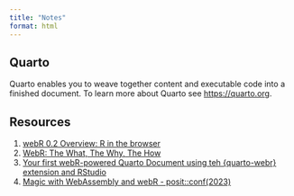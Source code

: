 ```yaml
---
title: "Notes"
format: html
---
```


## Quarto

Quarto enables you to weave together content and executable code into a finished document. To learn more about Quarto see <https://quarto.org>.

## Resources

1. [webR 0.2 Overview: R in the browser](https://youtu.be/Mpq9a6yMl_w?si=jlrWK-JUpXhzVZ3L)
2. [WebR: The What, The Why, The How](https://youtu.be/r9LW03H6Ev8?si=GRLKsoBYPP7J7Jtl)
3. [Your first webR-powered Quarto Document using teh {quarto-webr} extension and RStudio](https://youtu.be/DoRR2S5lLvk?si=lvA5KYXoH2JeLPcu)
4. [Magic with WebAssembly and webR - posit::conf(2023)](https://youtu.be/P7aTHrgjHt4?si=pBYFGzcBqMS7DSzS)




